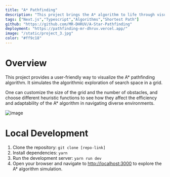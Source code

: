 ```yaml
---
title: "A* Pathfinding"
description: "This project brings the A* algorithm to life through visual simulations, helping you see how it finds the shortest path in a graph or grid."
tags: ["Next.js","Typescript","Algorithms","Shortest Path"]
github: "https://github.com/MR-DHRUV/A-Star-Pathfinding"
deployment: "https://pathfinding-mr-dhruv.vercel.app/"
image: "/static/project_3.jpg"
color: "#ff9c18"
---
```


# Overview
This project provides a user-friendly way to visualize the A* pathfinding algorithm. It simulates the algorithmic exploration of search space in a grid.

One can customize the size of the grid and the number of obstacles, and choose different heuristic functions to see
how they affect the efficiency and adaptability of the A* algorithm in navigating diverse environments.

![image](/static/pathfinding_demo.png)


# Local Development
1. Clone the repository: `git clone [repo-link]`
2. Install dependencies: `yarn`
3. Run the development server: `yarn run dev`
4. Open your browser and navigate to [http://localhost:3000](http://localhost:3000/) to explore the A* algorithm simulation.


